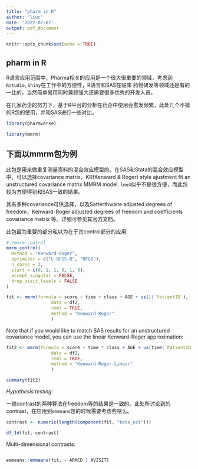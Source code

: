 ```yaml
---
title: "pharm in R"
author: "liuc"
date: '2022-07-07'
output: pdf_document
---
```


```r
knitr::opts_chunk$set(echo = TRUE)
```

## pharm in R


R语言应用范围中，Pharma相关的应用是一个很大很重要的领域，考虑到`Rstudio`, `Shiny`在工作中的方便性，R语言和SAS在临床 药物研发等领域还是有的一比的，当然简单易用同时兼顾强大还需要很多优秀的开发人员。

在几家药企的努力下，基于R平台的分析在药企中使用会愈发频繁，此处几个不错的R包的使用，并和SAS进行一些对比。


```r
library(pharmverse)

library(mmrm)
```



## 下面以mmrm包为例

此包是用来做重复测量资料的混合效应模型的。在SAS和Stata的混合效应模型中，可以选择covariance matrix，KR(Kenward & Roger) style ajustment fit an unstructured covariance matrix MMRM model. 
`lme4`似乎不是很方便，而此包较为方便得到和SAS一致的结果。

其有多种covariance可供选择，以及Satterthwaite adjusted degrees of freedom，Kenward-Roger adjusted degrees of freedom and coefficients covariance matrix 等。详细可参见其官方文档。


此包最为重要的部分私以为在于其control部分的应用:
```r
# ?mmrm_control
mmrm_control(
  method = "Kenward-Roger",
  optimizer = c("L-BFGS-B", "BFGS"),
  n_cores = 2,
  start = c(0, 1, 1, 0, 1, 0),
  accept_singular = FALSE,
  drop_visit_levels = FALSE
)
```



```r
fit <- mmrm(formula = score ~ time + class + AGE + us(1|`PatientID`),
                 data = df2,
                 reml = TRUE,
                 method = "Kenward-Roger"
                 )
```


Note that if you would like to match SAS results for an unstructured covariance model, you can use the linear Kenward-Roger approximation:

```r
fit2 <- mmrm(formula = score ~ time * class + AGE + us(time|`PatientID`),
                 data = df2,
                 reml = TRUE,
                 method = "Kenward-Roger-Linear"
                 )
```

```r
summary(fit2)
```

*Hypothesis testing:*

一维contrast的两种算法在freedom等的结果是一致的。此处所讨论到的contrast，在应用到`emmeans`包的时候需要考虑些啥么。

```r
contrast <- numeric(length(component(fit, "beta_est")))

df_1d(fit, contrast)
```


Multi-dimensional contrasts:
```r

```


```r
emmeans::emmeans(fit, ~ ARMCD | AVISIT)
```








